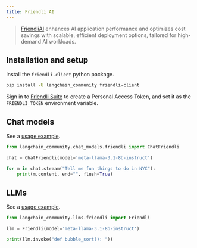 ```yaml
---
title: Friendli AI
---
```


> [FriendliAI](https://friendli.ai/) enhances AI application performance and optimizes
> cost savings with scalable, efficient deployment options, tailored for high-demand AI workloads.

## Installation and setup

Install the `friendli-client` python package.

```bash
pip install -U langchain_community friendli-client
```

Sign in to [Friendli Suite](https://suite.friendli.ai/) to create a Personal Access Token,
and set it as the `FRIENDLI_TOKEN` environment variable.


## Chat models

See a [usage example](/oss/integrations/chat/friendli).

```python
from langchain_community.chat_models.friendli import ChatFriendli

chat = ChatFriendli(model='meta-llama-3.1-8b-instruct')

for m in chat.stream("Tell me fun things to do in NYC"):
    print(m.content, end="", flush=True)
```

## LLMs

See a [usage example](/oss/integrations/llms/friendli).

```python
from langchain_community.llms.friendli import Friendli

llm = Friendli(model='meta-llama-3.1-8b-instruct')

print(llm.invoke("def bubble_sort(): "))
```
